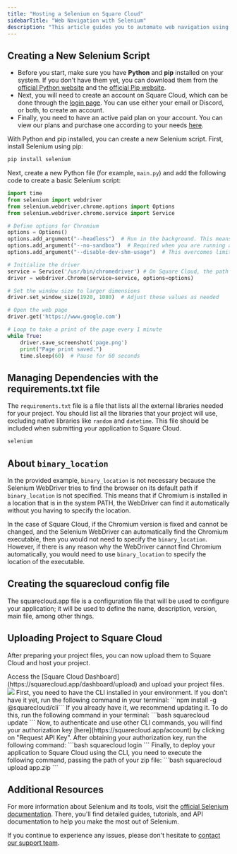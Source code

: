 ```yaml
---
title: "Hosting a Selenium on Square Cloud"
sidebarTitle: "Web Navigation with Selenium"
description: "This article guides you to automate web navigation using Selenium and Chromium on Square Cloud."
---
```


## Creating a New Selenium Script

- Before you start, make sure you have **Python** and **pip** installed on your system. If you don't have them yet, you can download them from the [official Python website](https://www.python.org/) and the [official Pip website](https://pypi.org/).
- Next, you will need to create an account on Square Cloud, which can be done through the [login page](https://squarecloud.app/login). You can use either your email or Discord, or both, to create an account.
- Finally, you need to have an active paid plan on your account. You can view our plans and purchase one according to your needs [here](https://squarecloud.app/plans).

With Python and pip installed, you can create a new Selenium script. First, install Selenium using pip:

```bash
pip install selenium
```

Next, create a new Python file (for example, `main.py`) and add the following code to create a basic Selenium script:

```python
import time
from selenium import webdriver
from selenium.webdriver.chrome.options import Options
from selenium.webdriver.chrome.service import Service

# Define options for Chromium
options = Options()
options.add_argument("--headless")  # Run in the background. This means that the browser runs without opening a browser window.
options.add_argument("--no-sandbox")  # Required when you are running as root. This allows Selenium to start in a user-unsupported environment.
options.add_argument("--disable-dev-shm-usage")  # This overcomes limitations when dealing with elements on large pages.

# Initialize the driver
service = Service('/usr/bin/chromedriver') # On Square Cloud, the path to the Chromium driver is '/usr/bin/chromedriver'
driver = webdriver.Chrome(service=service, options=options)

# Set the window size to larger dimensions
driver.set_window_size(1920, 1080)  # Adjust these values as needed

# Open the web page
driver.get('https://www.google.com')

# Loop to take a print of the page every 1 minute
while True:
    driver.save_screenshot('page.png')
    print("Page print saved.")
    time.sleep(60)  # Pause for 60 seconds
```

## Managing Dependencies with the requirements.txt file

The `requirements.txt` file is a file that lists all the external libraries needed for your project. You should list all the libraries that your project will use, excluding native libraries like `random` and `datetime`. This file should be included when submitting your application to Square Cloud.

```txt requirements.txt
selenium
```

## About `binary_location`

In the provided example, `binary_location` is not necessary because the Selenium WebDriver tries to find the browser on its default path if `binary_location` is not specified. This means that if Chromium is installed in a location that is in the system PATH, the WebDriver can find it automatically without you having to specify the location.

In the case of Square Cloud, if the Chromium version is fixed and cannot be changed, and the Selenium WebDriver can automatically find the Chromium executable, then you would not need to specify the `binary_location`. However, if there is any reason why the WebDriver cannot find Chromium automatically, you would need to use `binary_location` to specify the location of the executable.

## Creating the squarecloud config file

<Card title="Learn about: how to make the configuration file for Square Cloud." icon="link" href="https://docs.squarecloud.app/getting-started/config-file">
The squarecloud.app file is a configuration file that will be used to configure your application; it will be used to define the name, description, version, main file, among other things.
</Card>

## Uploading Project to Square Cloud

After preparing your project files, you can now upload them to Square Cloud and host your project.

<Tabs>
  <Tab title="Dashboard Upload">
    Access the [Square Cloud
    Dashboard](https://squarecloud.app/dashboard/upload) and upload your project
    files.
    <Frame>
      <img src="/images/uploading.gif" style={{ borderRadius: "0.2rem" }} />
    </Frame>
  </Tab>
  <Tab title="CLI Upload">
    <Steps>
      <Step title="First Step">
        First, you need to have the CLI installed in your environment. If you
        don't have it yet, run the following command in your terminal: ```npm install -g @squarecloud/cli``` If you already have it, we
        recommend updating it. To do this, run the following command in your
        terminal: 
        ```bash 
        squarecloud update
        ```
      </Step>
      <Step title="Second Step">
        Now, to authenticate and use other CLI commands, you will find your
        authorization key [here](https://squarecloud.app/account) by clicking on
        "Request API Key". After obtaining your authorization key, run the
        following command: 
        ```bash 
        squarecloud login
        ```
      </Step>
      <Step title="Third Step">
        Finally, to deploy your application to Square Cloud using the CLI, you
        need to execute the following command, passing the path of your zip
        file: 
        ```bash 
        squarecloud upload app.zip
        ```
      </Step>
    </Steps>
  </Tab>
</Tabs>

## Additional Resources

For more information about Selenium and its tools, visit the [official Selenium documentation](https://www.selenium.dev/pt-br/documentation/webdriver/getting_started/). There, you'll find detailed guides, tutorials, and API documentation to help you make the most out of Selenium.

If you continue to experience any issues, please don't hesitate to [contact our support team](/company/support).